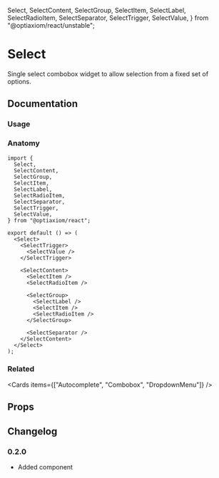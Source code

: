   Select,
  SelectContent,
  SelectGroup,
  SelectItem,
  SelectLabel,
  SelectRadioItem,
  SelectSeparator,
  SelectTrigger,
  SelectValue,
} from "@optiaxiom/react/unstable";

# Select

Single select combobox widget to allow selection from a fixed set of options.

## Documentation

### Usage

<Demo component={Usage} />

### Anatomy

```tsx
import {
  Select,
  SelectContent,
  SelectGroup,
  SelectItem,
  SelectLabel,
  SelectRadioItem,
  SelectSeparator,
  SelectTrigger,
  SelectValue,
} from "@optiaxiom/react";

export default () => (
  <Select>
    <SelectTrigger>
      <SelectValue />
    </SelectTrigger>

    <SelectContent>
      <SelectItem />
      <SelectRadioItem />

      <SelectGroup>
        <SelectLabel />
        <SelectItem />
        <SelectRadioItem />
      </SelectGroup>

      <SelectSeparator />
    </SelectContent>
  </Select>
);
```

### Related

<Cards items={["Autocomplete", "Combobox", "DropdownMenu"]} />

## Props

<PropsTable component={Select} />
<PropsTable component={SelectTrigger} base={Button} />
<PropsTable component={SelectValue} />
<PropsTable component={SelectContent} />
<PropsTable component={SelectItem} />
<PropsTable component={SelectRadioItem} />
<PropsTable component={SelectGroup} />
<PropsTable component={SelectLabel} />
<PropsTable component={SelectSeparator} />

## Changelog

### 0.2.0

- Added component

